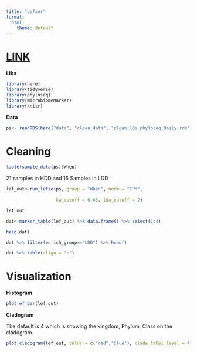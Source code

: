 ```yaml
---
title: "Lefser"
format:
  html:
    theme: default
---
```


# [LINK](https://rpubs.com/mohsen/lefse_analysis_cleaned_prevalence_phyloseq)

**Libs**

```r
library(here)
library(tidyverse)
library(phyloseq)
library(microbiomeMarker)
library(knitr)
```

**Data**

```r
ps<- readRDS(here("data", "clean_data", "clean_16s_phyloseq_Daily.rds"))
```

# Cleaning

```r
table(sample_data(ps)$When)
```

21 samples in HDD and 16 Samples in LDD

```r
lef_out<-run_lefse(ps, group = "When", norm = "CPM",
                   
                   kw_cutoff = 0.05, lda_cutoff = 2)

lef_out
```

```r
dat<-marker_table(lef_out) %>% data.frame() %>% select(1:4)

head(dat)
```

```r
dat %>% filter(enrich_group=="LDD") %>% head()
```

```r
dat %>% kable(align = "c")
```

# Visualization

**Histogram**

```r
plot_ef_bar(lef_out)
```

**Cladogram**

The default is 4 which is showing the kingdom, Phylum, Class on the cladogram.

```r
plot_cladogram(lef_out, color = c("red","blue"), clade_label_level = 4)
```
